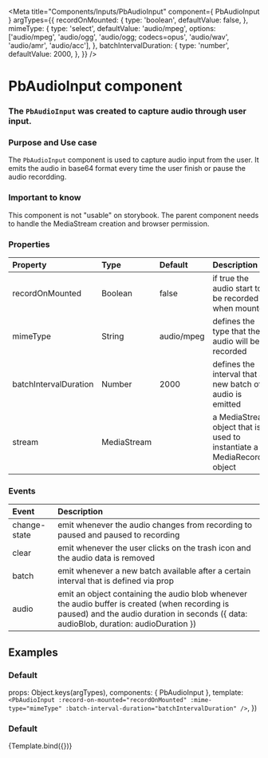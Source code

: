 
<Meta
  title="Components/Inputs/PbAudioInput"
  component={ PbAudioInput }
  argTypes={{
    recordOnMounted: {
      type: 'boolean',
      defaultValue: false,
    },
    mimeType: {
      type: 'select',
      defaultValue: 'audio/mpeg',
      options: ['audio/mpeg', 'audio/ogg', 'audio/ogg; codecs=opus', 'audio/wav', 'audio/amr', 'audio/acc'],
    },
    batchIntervalDuration: {
      type: 'number',
      defaultValue: 2000,
    },
  }}
/>

# **PbAudioInput component**
### The `PbAudioInput` was created to capture audio through user input.

### Purpose and Use case

The `PbAudioInput` component is used to capture audio input from the user.
It emits the audio in base64 format every time the user finish or pause the audio recordding.

### Important to know
This component is not "usable" on storybook. The parent component needs to handle the MediaStream creation and browser permission.


### Properties

| Property                | Type                 | Default | Description
|:------------------------|:---------------------|:--------|:-------------------------------
| recordOnMounted         | Boolean              | false   | if true the audio start to be recorded when mounted
| mimeType                | String               | audio/mpeg| defines the type that the audio will be recorded
| batchIntervalDuration   | Number               | 2000    | defines the interval that a new batch of audio is emitted
| stream                  | MediaStream          |         | a MediaStream object that is used to instantiate a MediaRecorder object

### Events

| Event                       | Description
|:----------------------------|:---------------------------------------------------------------------
| change-state                | emit whenever the audio changes from recording to paused and paused to recording
| clear                       | emit whenever the user clicks on the trash icon and the audio data is removed
| batch                       | emit whenever a new batch available after a certain interval that is defined via prop
| audio                       | emit an object containing the audio blob whenever the audio buffer is created (when recording is paused) and the audio duration in seconds ({ data: audioBlob, duration: audioDuration })


## Examples

### Default

  props: Object.keys(argTypes),
  components: { PbAudioInput },
  template: `
    <PbAudioInput
      :record-on-mounted="recordOnMounted"
      :mime-type="mimeType"
      :batch-interval-duration="batchIntervalDuration"
    />
  `,
})

### Default
<Canvas>
  <Story name="Default" height="auto">
    {Template.bind({})}
  </Story>
</Canvas>

